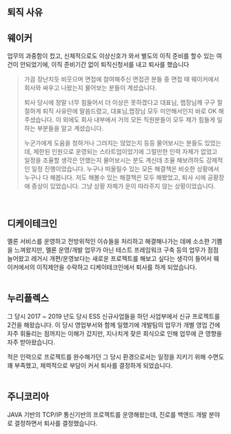## 퇴직 사유

## 웨이커
업무의 과중함이 컸고, 신체적으로도 이상신호가 와서 별도의 이직 준비를 할수 있는 여건이 안되었기에, 이직 준비기간 없이 퇴직신청서를 내고 퇴사를 했습니다 <br/>

> 가끔 장난치듯 비웃으며 면접에 참여해주신 면접관 분들 중 면접 때 웨이커에서 회사와 싸우고 나왔는지 물어보는 분들이 계셨습니다. <br/>
>
> 퇴사 당시에 정말 너무 힘들어서 더 이상은 못하겠다고 대표님, 랩장님께 구구 절절하게 퇴직 사유란에 말씀드렸고, 대표님,랩장님 모두 미안해서인지 바로 OK 해주셨습니다. 이 외에도 회사 내부에서 거의 모든 직원분들이 모두 제가 힘들게 일하는 부분들을 알고 계셨습니다. <br/>
>
> 누군가에게 도움을 청하거나 그러지는 않았는지 등등 물어보시는 분들도 있었는데, 제한된 인원으로 운영되는 스타트업이었기에 그럴만한 인력 자체가 없었고 일정을 조율할 생각은 안했는지 물어보시는 분도 계신데 조율 해보려하도 강제적인 일정 진행이었습니다. 누구나 떠올릴수 있는 모든 해결책은 비슷한 상황에서 누구나 다 해봅니다. 저도 해볼수 있는 해결책은 모두 해봤었고, 퇴사 시에 공황장애 증상이 있었습니다. 그냥 상황 자체가 운이 따라주지 않는 상황이었습니다.<br/>

<br/>



## 디케이테크인
멜론 서비스를 운영하고 전방위적인 이슈들을 처리하고 해결해나가는 데에 소소한 기쁨을 느껴왔지만, 멜론 운영/개발 업무가 아닌 테스트 프레임워크 구축 등의 업무가 점점 늘어왔고 레거시 개편/운영보다는 새로운 프로젝트를 해보고 싶다는 생각이 들어서 웨이커에서의 이직제안을 수락하고 디케이테크인에서 퇴사를 하게 되었습니다.<br/>
<br/>



## 누리플렉스
그 당시 2017 \~ 2019 년도 당시 ESS 신규사업들을 하던 사업부에서 신규 프로젝트를 2건을 해왔습니다. 이 당시 영업부서와 함께 일했기에 개발팀의 업무가 개별 영업 건에 자주  휘둘리는 점까지는 이해가 갔지만, 지나치게 잦은 회식으로 인해 업무에 큰 영향을 자주 받아왔습니다.<br/>

적은 인력으로 프로젝트를 완수해가던 그 당시 환경으로서는 일정을 지키기 위해 수면도 꽤 부족했고, 체력적으로 부담이 커서 퇴사를 결정하게 되었습니다.<br/>
<br/>



## 주니코리아
JAVA 기반의 TCP/IP 통신기반의 프로젝트를 운영해왔는데, 진로를 백엔드 개발 분야로 결정하면서 퇴사를 결정했습니다.<br/>

